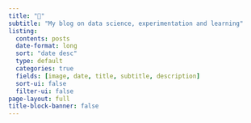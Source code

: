 ```yaml
---
title: "🤔"
subtitle: "My blog on data science, experimentation and learning"
listing:
  contents: posts
  date-format: long
  sort: "date desc"
  type: default
  categories: true
  fields: [image, date, title, subtitle, description]
  sort-ui: false
  filter-ui: false
page-layout: full
title-block-banner: false
---
```

